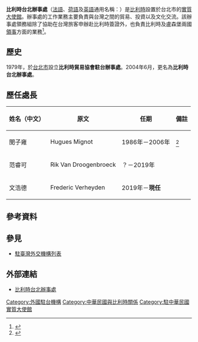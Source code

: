 {{infobox Organization
|name             = 比利時台北辦事處
|native_name      = {{lang|en|Belgian Office Taipei}}
|image            = Belgian Office Taipei logo.svg
|size             = 
|formation        = {{Start date|1979}}
|type             = 實質大使館
|status           = 
|registration_id  = 
|leader_title     = 处长
|leader_name      = 文浩德（Frederic Verheyden）
|leader_title2    = 
|leader_name2     = 
|subsidiaries     = 
|headquarters     = {{ROC}}[[台北市|台北市]]民生東路三段131號6樓601室
|num_members      = 
|region_served    = {{ROC-TW}}
|parent_organization = 
|website          = {{URL|http://taipei.diplomatie.belgium.be/zh-hant}}
}}
'''比利時台北辦事處'''（[[法語|法語]]、[[荷語|荷語]]及[[英語|英語]]通用名稱：{{lang|en|Belgian Office Taipei}}）是[[比利時|比利時]]設置於台北市的[[實質大使館|實質大使館]]。辦事處的工作業務主要負責與台灣之間的貿易、投資以及文化交流。該辦事處領務組除了協助在台灣旅客申辦赴比利時簽證外，也負責比利時及盧森堡兩國[[領事|領事]]方面的業務<ref>{{cite web|url=http://taipei.diplomatie.belgium.be/zh-hant|title=比利時台北辦事處|publisher=比利時台北辦事處|accessdate=2016年6月27日|archive-date=2020年11月30日|archive-url=https://web.archive.org/web/20201130141628/https://taipei.diplomatie.belgium.be/zh-hant|dead-url=no}}</ref>。

==歷史==
1979年，於[[台北市|台北市]]設立'''比利時貿易協會駐台辦事處'''。2004年6月，更名為'''比利時台北辦事處'''。

==歷任處長==
{| class="wikitable" 
|- 
! 姓名（中文）
! 原文
! 任期
! 備註
|-
|閔子雍
|Hugues Mignot
|1986年－2006年
|<ref>{{Cite web |url = https://www.mofa.gov.tw/News_Content.aspx?n=95&s=97772 |author = 歐洲司 |date = 2022年4月30日 |title = 外交部對比利時與盧森堡駐台辦事處前處長閔子雍逝世深表哀悼 |publisher = [[中華民國外交部|中華民國外交部]]}}</ref>
|-
|范睿可
|Rik Van Droogenbroeck
|？－2019年
|
|-
|文浩德
|Frederic Verheyden
|2019年－'''現任'''
|
|}

==參考資料==
{{reflist}}

== 參見 ==
* [[駐臺灣外交機構列表|駐臺灣外交機構列表]]

== 外部連結 ==
*[http://taipei.diplomatie.belgium.be/zh-hant 比利時台北辦事處] {{Wayback|url=http://taipei.diplomatie.belgium.be/zh-hant |date=20201130141628 }}

{{外國駐台機構}}
[[Category:外國駐台機構|Category:外國駐台機構]]
[[Category:中華民國與比利時關係|Category:中華民國與比利時關係]]
[[Category:駐中華民國實質大使館|Category:駐中華民國實質大使館]]